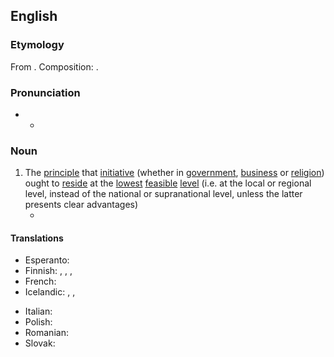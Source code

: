 ==English==
{{wikipedia}}

===Etymology===
From {{uder|en|la|subsidiarius}}. Composition: {{suffix|en|subsidiary|ity}}.

===Pronunciation===
* {{IPA|en|/səbˌsɪdiˈæɹɪti/}}
** {{audio|en|LL-Q1860 (eng)-Vealhurl-subsidiarity.wav|Audio (UK)}}

===Noun===
{{en-noun|-|+}}

# The [[principle]] that [[initiative]] (whether in [[government]], [[business]] or [[religion]]) ought to [[reside]] at the [[lowest]] [[feasible]] [[level]] (i.e. at the local or regional level, instead of the national or supranational level, unless the latter presents clear advantages)
#* {{quote-book|en|year=2012  |title=Politocracy: An Assessment of the Coercive Logic of the Territorial State and Ideas Around a Response to it|author=Koos Malan |page=282 |ISBN=|passage=According to the principle of '''subsidiarity''', government should be as habitative as possible. Government functions must therefore be exercised at the most habitative level, as close as possible to those affected by the exercise of such functions.}}

====Translations====
{{trans-top|principle}}
* Esperanto: {{t|eo|subsidiareco}}
* Finnish: {{t|fi|subsidiariteetti}}, {{t+|fi|subsidiariteettiperiaate}}, {{t|fi|läheisyysperiaate}}, {{t|fi|toissijaisuusperiaaate}}
* French: {{t+|fr|subsidiarité|f}}
* Icelandic: {{t|is|dreifræðisregla|f}}, {{t|is|dreifræði|n}}, {{t|is|nálægðarregla|f}}
{{trans-mid}}
* Italian: {{t+|it|sussidiarietà|f}}
* Polish: {{t+|pl|subsydiarność|f}}
* Romanian: {{t|ro|subsidiaritate|f}}
* Slovak: {{t|sk|subsidiarita|f}}
{{trans-bottom}}